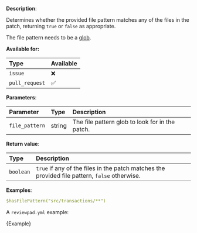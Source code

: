 
**Description**:

Determines whether the provided file pattern matches any of the files in the patch, returning `true` or `false` as appropriate.

The file pattern needs to be a [glob](<https://en.wikipedia.org/wiki/Glob_(programming)>).

**Available for:**

| Type           | Available |
| :------------- | :-------- |
| `issue`        | ❌        |
| `pull_request` | ✅        |

**Parameters**:

| Parameter      | Type   | Description                                     |
| :------------- | :----- | :---------------------------------------------- |
| `file_pattern` | string | The file pattern glob to look for in the patch. |

**Return value**:

| Type      | Description                                                                                   |
| :-------- | :-------------------------------------------------------------------------------------------- |
| `boolean` | `true` if any of the files in the patch matches the provided file pattern, `false` otherwise. |

**Examples**:

```yml
$hasFilePattern("src/transactions/**")
```

A `reviewpad.yml` example:

<CodeBlock language="yml">{Example}</CodeBlock>
